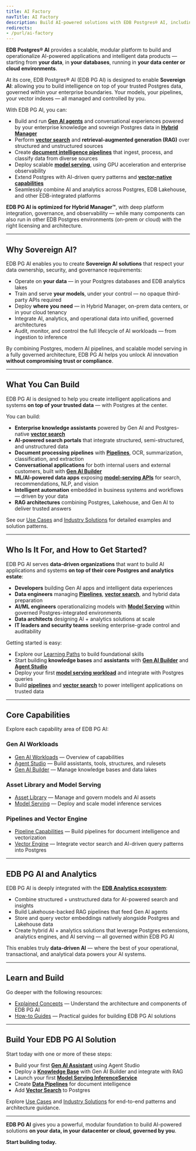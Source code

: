 ```yaml
---
title: AI Factory
navTitle: AI Factory
description: Build AI-powered solutions with EDB Postgres® AI, including Gen AI, vector search, model serving, pipelines, and Postgres integration. Start here to explore concepts, learning paths, use cases, and tutorials.
redirects:
- /purl/ai-factory
---
```


**EDB Postgres® AI** provides a scalable, modular platform to build and operationalize AI-powered applications and intelligent data products — starting from **your data**, in **your databases**, running in **your data center or cloud environments**.

At its core, EDB Postgres® AI (EDB PG AI) is designed to enable **Sovereign AI**: allowing you to build intelligence on top of your trusted Postgres data, governed within your enterprise boundaries. Your models, your pipelines, your vector indexes — all managed and controlled by you.

With EDB PG AI, you can:

- Build and run [**Gen AI agents**](./gen-ai/agent-studio) and conversational experiences powered by your enterprise knowledge and sovreign Postgres data in [**Hybrid Manager**](/edb-postgres-ai/hybrid-manager/ai-factory)
- Perform [**vector search**](./vector-engine) and **retrieval-augmented generation (RAG)** over structured and unstructured sources
- Create [**document intelligence pipelines**](./pipeline) that ingest, process, and classify data from diverse sources
- Deploy scalable [**model serving**](/edb-postgres-ai/ai-factory/model/serving), using GPU acceleration and enterprise observability
- Extend Postgres with AI-driven query patterns and [**vector-native capabilities**](./vector-engine)
- Seamlessly combine AI and analytics across Postgres, EDB Lakehouse, and other EDB-integrated platforms

**EDB PG AI is optimized for Hybrid Manager™**, with deep platform integration, governance, and observability — while many components can also run in other EDB Postgres environments (on-prem or cloud) with the right licensing and architecture.

---

## Why Sovereign AI?

EDB PG AI enables you to create **Sovereign AI solutions** that respect your data ownership, security, and governance requirements:

- Operate on **your data** — in your Postgres databases and EDB analytics lakes
- Train and serve **your models**, under your control — no opaque third-party APIs required
- Deploy **where you need** — in Hybrid Manager, on-prem data centers, or in your cloud tenancy
- Integrate AI, analytics, and operational data into unified, governed architectures
- Audit, monitor, and control the full lifecycle of AI workloads — from ingestion to inference

By combining Postgres, modern AI pipelines, and scalable model serving in a fully governed architecture, EDB PG AI helps you unlock AI innovation **without compromising trust or compliance**.

---

## What You Can Build

EDB PG AI is designed to help you create intelligent applications and systems **on top of your trusted data** — with Postgres at the center.

You can build:

- **Enterprise knowledge assistants** powered by Gen AI and Postgres-native [**vector search**](./vector-engine)
- **AI-powered search portals** that integrate structured, semi-structured, and unstructured data
- **Document processing pipelines** with [**Pipelines**](./pipeline), OCR, summarization, classification, and extraction
- **Conversational applications** for both internal users and external customers, built with [**Gen AI Builder**](./gen-ai/builder)
- **ML/AI-powered data apps** exposing [**model-serving APIs**](/edb-postgres-ai/ai-factory/model/serving) for search, recommendations, NLP, and vision
- **Intelligent automation** embedded in business systems and workflows — driven by your data
- **RAG architectures** combining Postgres, Lakehouse, and Gen AI to deliver trusted answers

See our [Use Cases](./learn/use-cases.mdx) and [Industry Solutions](./learn/solutions.mdx) for detailed examples and solution patterns.

---

## Who Is It For, and How to Get Started?

EDB PG AI serves **data-driven organizations** that want to build AI applications and systems **on top of their core Postgres and analytics estate**:

- **Developers** building Gen AI apps and intelligent data experiences
- **Data engineers** managing [**Pipelines**](./pipeline), [**vector search**](./vector-engine), and hybrid data preparation
- **AI/ML engineers** operationalizing models with [**Model Serving**](/edb-postgres-ai/ai-factory/model/serving) within governed Postgres-integrated environments
- **Data architects** designing AI + analytics solutions at scale
- **IT leaders and security teams** seeking enterprise-grade control and auditability

Getting started is easy:

- Explore our [Learning Paths](./learn/paths) to build foundational skills
- Start building **knowledge bases** and **assistants** with [**Gen AI Builder**](./gen-ai/builder) and [**Agent Studio**](./gen-ai/agent-studio)
- Deploy your first [**model serving workload**](/edb-postgres-ai/ai-factory/model/serving) and integrate with Postgres queries
- Build [**pipelines**](./pipeline) and [**vector search**](./vector-engine) to power intelligent applications on trusted data

---

## Core Capabilities

Explore each capability area of EDB PG AI:

### Gen AI Workloads

- [Gen AI Workloads](./gen-ai) — Overview of capabilities
- [Agent Studio](./gen-ai/agent-studio) — Build assistants, tools, structures, and rulesets
- [Gen AI Builder](./gen-ai/builder) — Manage knowledge bases and data lakes

### Asset Library and Model Serving

- [Asset Library](/edb-postgres-ai/ai-factory/model/library) — Manage and govern models and AI assets
- [Model Serving](/edb-postgres-ai/ai-factory/model/serving) — Deploy and scale model inference services

### Pipelines and Vector Engine

- [Pipeline Capabilities](./pipeline) — Build pipelines for document intelligence and vectorization
- [Vector Engine](./vector-engine) — Integrate vector search and AI-driven query patterns into Postgres

---

## EDB PG AI and Analytics

EDB PG AI is deeply integrated with the [**EDB Analytics ecosystem**](/edb-postgres-ai/analytics):

- Combine structured + unstructured data for AI-powered search and insights
- Build Lakehouse-backed RAG pipelines that feed Gen AI agents
- Store and query vector embeddings natively alongside Postgres and Lakehouse data
- Create hybrid AI + analytics solutions that leverage Postgres extensions, analytics engines, and AI serving — all governed within EDB PG AI

This enables truly **data-driven AI** — where the best of your operational, transactional, and analytical data powers your AI systems.

---

## Learn and Build

Go deeper with the following resources:

- [Explained Concepts](./learn/explained) — Understand the architecture and components of EDB PG AI
- [How-to Guides](./learn/how-to/gen-ai) — Practical guides for building EDB PG AI solutions

---

## Build Your EDB PG AI Solution

Start today with one or more of these steps:

- Build your first [**Gen AI Assistant**](./gen-ai/agent-studio) using Agent Studio
- Deploy a [**Knowledge Base**](./gen-ai/builder) with Gen AI Builder and integrate with RAG
- Launch your first [**Model Serving InferenceService**](/edb-postgres-ai/ai-factory/model/serving)
- Create [**Data Pipelines**](./pipeline) for document intelligence
- Add [**Vector Search**](./vector-engine) to Postgres

Explore [Use Cases](./learn/use-cases.mdx) and [Industry Solutions](./learn/solutions.mdx) for end-to-end patterns and architecture guidance.

---

**EDB PG AI** gives you a powerful, modular foundation to build AI-powered solutions **on your data, in your datacenter or cloud, governed by you**.

**Start building today.**
